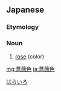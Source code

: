 ==Japanese==
{{ja-kanjitab}}
{{wikipedia|lang=ja}}

===Etymology===
{{compound|lang=ja|sort=ばらいろ|薔薇|tr1=bara|t1=rose|色|tr2=iro|t2=color}}

===Noun===
{{ja-noun|ばらいろ}}

# [[rose]] (color)

[[Category:ja:Reds|ばらいろ]]

[[mg:薔薇色]]
[[ja:薔薇色]]